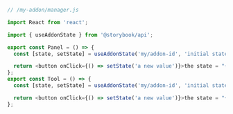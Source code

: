 ```js
// /my-addon/manager.js

import React from 'react';

import { useAddonState } from '@storybook/api';

export const Panel = () => {
  const [state, setState] = useAddonState('my/addon-id', 'initial state');

  return <button onClick={() => setState('a new value')}>the state = "{state}"</button>;
};
export const Tool = () => {
  const [state, setState] = useAddonState('my/addon-id', 'initial state');

  return <button onClick={() => setState('a new value')}>the state = "{state}"</button>;
};
```
